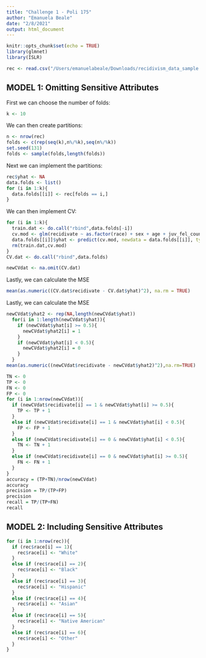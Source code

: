 ```yaml
---
title: "Challenge 1 - Poli 175"
author: "Emanuela Beale"
date: "2/8/2021"
output: html_document
---
```


```r
knitr::opts_chunk$set(echo = TRUE)
library(glmnet)
library(ISLR)
```

```r
rec <- read.csv("/Users/emanuelabeale/Downloads/recidivism_data_sample.csv")
```

## MODEL 1: Omitting Sensitive Attributes
First we can choose the number of folds:
```r
k <- 10
```

We can then create partitions:
```r
n <- nrow(rec)
folds <- c(rep(seq(k),n%/%k),seq(n%/%k))
set.seed(131)
folds <- sample(folds,length(folds))
```

Next we can implement the partitions:
```r
rec$yhat <- NA
data.folds <- list()
for (i in 1:k){
  data.folds[[i]] <- rec[folds == i,]
}
```

We can then implement CV:
```r
for (i in 1:k){
  train.dat <- do.call("rbind",data.folds[-i])
  cv.mod <- glm(recidivate ~ as.factor(race) + sex + age + juv_fel_count + juv_misd_count + priors_count + charge_degree + as.factor(charge_name), family = binomial(link="logit"), data = train.dat)
  data.folds[[i]]$yhat <- predict(cv.mod, newdata = data.folds[[i]], type = "response")
  rm(train.dat,cv.mod)
}
CV.dat <- do.call("rbind",data.folds)
```

```r
newCVdat <- na.omit(CV.dat)
```

Lastly, we can calculate the MSE
```r
mean(as.numeric((CV.dat$recidivate - CV.dat$yhat)^2), na.rm = TRUE)
```

Lastly, we can calculate the MSE
```r
newCVdat$yhat2 <- rep(NA,length(newCVdat$yhat))
  for(i in 1:length(newCVdat$yhat)){
    if (newCVdat$yhat[i] >= 0.5){
      newCVdat$yhat2[i] = 1
    }
    if (newCVdat$yhat[i] < 0.5){
      newCVdat$yhat2[i] = 0
    }
  }
mean(as.numeric((newCVdat$recidivate - newCVdat$yhat2)^2),na.rm=TRUE)
```


```r
TN <- 0
TP <- 0
FN <- 0 
FP <- 0
for (i in 1:nrow(newCVdat)){
  if (newCVdat$recidivate[i] == 1 & newCVdat$yhat[i] >= 0.5){
    TP <- TP + 1
  }
  else if (newCVdat$recidivate[i] == 1 & newCVdat$yhat[i] < 0.5){
    FP <- FP + 1
  }
  else if (newCVdat$recidivate[i] == 0 & newCVdat$yhat[i] < 0.5){
    TN <- TN + 1
  }
  else if (newCVdat$recidivate[i] == 0 & newCVdat$yhat[i] >= 0.5){
    FN <- FN + 1
  }
}
accuracy = (TP+TN)/nrow(newCVdat)
accuracy
precision = TP/(TP+FP)
precision
recall = TP/(TP+FN)
recall
```


## MODEL 2: Including Sensitive Attributes

```r

for (i in 1:nrow(rec)){
  if (rec$race[i] == 1){
    rec$race[i] <- "White"
  }
  else if (rec$race[i] == 2){
    rec$race[i] <- "Black"
  }
  else if (rec$race[i] == 3){
    rec$race[i] <- "Hispanic"
  }
  else if (rec$race[i] == 4){
    rec$race[i] <- "Asian"
  }
  else if (rec$race[i] == 5){
    rec$race[i] <- "Native American"
  }
  else if (rec$race[i] == 6){
    rec$race[i] <- "Other"
  }
}
```











